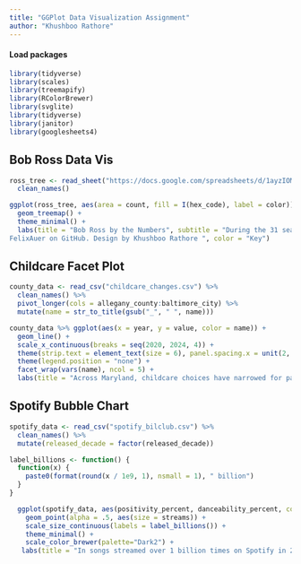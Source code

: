 ```yaml
---
title: "GGPlot Data Visualization Assignment"
author: "Khushboo Rathore" 
---
```



#### Load packages
```r
library(tidyverse)
library(scales)
library(treemapify)
library(RColorBrewer)
library(svglite)
library(tidyverse)
library(janitor)
library(googlesheets4)
```

## Bob Ross Data Vis
```r
ross_tree <- read_sheet("https://docs.google.com/spreadsheets/d/1ayzIOMJMZWTKHtsWZ17CL1_fqXKXow222P3f1G9NYko/edit#gid=32964355", sheet = "color_count") %>% 
  clean_names()

ggplot(ross_tree, aes(area = count, fill = I(hex_code), label = color)) +
  geom_treemap() +
  theme_minimal() +
  labs(title = "Bob Ross by the Numbers", subtitle = "During the 31 seasons of “The Joy of Painting,” Bob Ross painted with a variety of colors and shades. \nThe size of each block in this  visualization indicates how often the color was used. The most used \ncolors, other than various black paints and Titanium White, were Van Dyke Brown, Alizarin Crimson \nand Cadmium Yellow.", caption = "Source: Bob_Ross_Paintings repository created by 
FelixAuer on GitHub. Design by Khushboo Rathore ", color = "Key")
```

## Childcare Facet Plot
```r
county_data <- read_csv("childcare_changes.csv") %>% 
  clean_names() %>% 
  pivot_longer(cols = allegany_county:baltimore_city) %>% 
  mutate(name = str_to_title(gsub("_", " ", name)))

county_data %>% ggplot(aes(x = year, y = value, color = name)) +
  geom_line() +
  scale_x_continuous(breaks = seq(2020, 2024, 4)) +
  theme(strip.text = element_text(size = 6), panel.spacing.x = unit(2, "lines")) +
  theme(legend.position = "none") +
  facet_wrap(vars(name), ncol = 5) +
  labs(title = "Across Maryland, childcare choices have narrowed for parents.", subtitle = "In every Maryland county but Somerset and Dorchester, the number of childcare facilities \navailable to parents has decreased since 2020. These changes are most visible in larger counties, \nlike Montgomery, Baltimore and Prince George's County, where numbers have decreased by at \nleast 100 since before the pandemic.", caption = "Source: Maryland State Department of Education \nData is a snapshot of January 1 of that year. Khushboo Rathore ", color = "Key")

```

## Spotify Bubble Chart

```r
spotify_data <- read_csv("spotify_bilclub.csv") %>% 
  clean_names() %>% 
  mutate(released_decade = factor(released_decade))

label_billions <- function() {
  function(x) {
    paste0(format(round(x / 1e9, 1), nsmall = 1), " billion")
  }
}

  ggplot(spotify_data, aes(positivity_percent, danceability_percent, color = released_decade)) +
    geom_point(alpha = .5, aes(size = streams)) +
    scale_size_continuous(labels = label_billions()) +
    theme_minimal() +
    scale_color_brewer(palette="Dark2") +
   labs(title = "In songs streamed over 1 billion times on Spotify in 2023, \nthe 2010s come out strong.", subtitle = "Of 152 songs that met the mark, nearly half of them were songs released between \n2010 and 2019. Songs that were more positive and \"danceable\", tended to have \nmore streams. A significant exception was \"Blinding Lights,\" by The Weeknd, \nwhich topped the streaming numbers despite being average in both these categories.", caption = "Source: Spotify via Kaggle \n by Khushboo Rathore", x = "Danceability", y = "Positivty (Valence)", size = "Streams", color = "Key")
```

